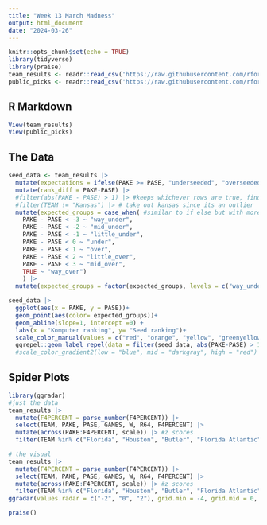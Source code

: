 ```yaml
---
title: "Week 13 March Madness"
output: html_document
date: "2024-03-26"
---
```


```r
knitr::opts_chunk$set(echo = TRUE)
library(tidyverse)
library(praise)
team_results <- readr::read_csv('https://raw.githubusercontent.com/rfordatascience/tidytuesday/master/data/2024/2024-03-26/team-results.csv')
public_picks <- readr::read_csv('https://raw.githubusercontent.com/rfordatascience/tidytuesday/master/data/2024/2024-03-26/public-picks.csv')

```

## R Markdown

```r
View(team_results)
View(public_picks)
```

## The Data

```r
seed_data <- team_results |> 
  mutate(expectations = ifelse(PAKE >= PASE, "underseeded", "overseeded")) |> #mutate creates a new variable from a data set, if PAKE>= PASE then == "underseeded', else it is 'overseeded') 
  mutate(rank_diff = PAKE-PASE) |> 
  #filter(abs(PAKE - PASE) > 1) |> #keeps whichever rows are true, finds the big differences 
  #filter(TEAM != "Kansas") |> # take out kansas since its an outlier
  mutate(expected_groups = case_when( #similar to if else but with more cases
    PAKE - PASE < -3 ~ "way_under",
    PAKE - PASE < -2 ~ "mid_under",
    PAKE - PASE < -1 ~ "little_under",
    PAKE - PASE < 0 ~ "under",
    PAKE - PASE < 1 ~ "over",
    PAKE - PASE < 2 ~ "little_over",
    PAKE - PASE < 3 ~ "mid_over",
    TRUE ~ "way_over")
    ) |> 
  mutate(expected_groups = factor(expected_groups, levels = c("way_under", "mid_under", "little_under", "under", "over", "little_over", "mid_over", "way_over")))

seed_data |> 
  ggplot(aes(x = PAKE, y = PASE))+
  geom_point(aes(color= expected_groups))+
  geom_abline(slope=1, intercept =0) +
  labs(x = "Komputer ranking", y= "Seed ranking")+
  scale_color_manual(values = c("red", "orange", "yellow", "greenyellow", "green", "blue", "purple", "pink"))+
  ggrepel::geom_label_repel(data = filter(seed_data, abs(PAKE-PASE) > 1.5), mapping = aes(label=TEAM)) #+ # labels of team on each point, changed data to be filtered, now only labels with the more extreme data 
  #scale_color_gradient2(low = "blue", mid = "darkgray", high = "red") # color gradient before manually making case_when
```
## Spider Plots 
```r
library(ggradar)
#just the data
team_results |> 
  mutate(F4PERCENT = parse_number(F4PERCENT)) |> 
  select(TEAM, PAKE, PASE, GAMES, W, R64, F4PERCENT) |> 
  mutate(across(PAKE:F4PERCENT, scale)) |> #z scores
  filter(TEAM %in% c("Florida", "Houston", "Butler", "Florida Atlantic", "Saint Peter's", "Detroit", "Kansas"))  

# the visual 
team_results |> 
  mutate(F4PERCENT = parse_number(F4PERCENT)) |> 
  select(TEAM, PAKE, PASE, GAMES, W, R64, F4PERCENT) |> 
  mutate(across(PAKE:F4PERCENT, scale)) |> #z scores
  filter(TEAM %in% c("Florida", "Houston", "Butler", "Florida Atlantic", "Saint Peter's", "Detroit", "Kansas")) |> 
ggradar(values.radar = c("-2", "0", "2"), grid.min = -4, grid.mid = 0, grid.max = 4)
```
```r
praise()
```

